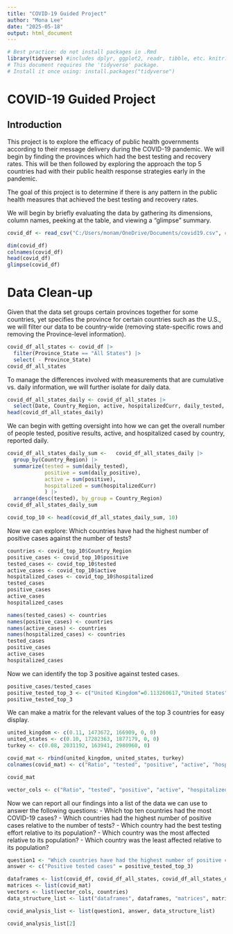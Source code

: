 ```yaml
---
title: "COVID-19 Guided Project"
author: "Mona Lee"
date: "2025-05-18"
output: html_document
---
```


```r
# Best practice: do not install packages in .Rmd
library(tidyverse) #includes dplyr, ggplot2, readr, tibble, etc. knitr::opts_chunk\$set(echo = TRUE)
# This document requires the 'tidyverse' package.
# Install it once using: install.packages("tidyverse")
```

# COVID-19 Guided Project

## Introduction

This project is to explore the efficacy of public health governments according to their message delivery during the COVID-19 pandemic. We will begin by finding the provinces which had the best testing and recovery rates. This will be then followed by exploring the approach the top 5 countries had with their public health response strategies early in the pandemic.

The goal of this project is to determine if there is any pattern in the public health measures that achieved the best testing and recovery rates.

We will begin by briefly evaluating the data by gathering its dimensions, column names, peeking at the table, and viewing a "glimpse" summary.

```r
covid_df <- read_csv("C:/Users/monam/OneDrive/Documents/covid19.csv", col_names = TRUE)

dim(covid_df)
colnames(covid_df)
head(covid_df)
glimpse(covid_df)
```

# Data Clean-up

Given that the data set groups certain provinces together for some countries, yet specifies the province for certain countries such as the U.S., we will filter our data to be country-wide (removing state-specific rows and removing the Province-level information).

```r
covid_df_all_states <- covid_df |>
  filter(Province_State == "All States") |>
  select( - Province_State)
covid_df_all_states
```

To manage the differences involved with measurements that are cumulative vs. daily information, we will further isolate for daily data.

```r
covid_df_all_states_daily <- covid_df_all_states |>
  select(Date, Country_Region, active, hospitalizedCurr, daily_tested, daily_positive)
head(covid_df_all_states_daily)
```

We can begin with getting oversight into how we can get the overall number of people tested, positive results, active, and hospitalized cased by country, reported daily.

```r
covid_df_all_states_daily_sum <-   covid_df_all_states_daily |> 
  group_by(Country_Region) |>
  summarize(tested = sum(daily_tested),
            positive = sum(daily_positive),
            active = sum(positive),
            hospitalized = sum(hospitalizedCurr)
            ) |>
  arrange(desc(tested), by_group = Country_Region)
covid_df_all_states_daily_sum

covid_top_10 <- head(covid_df_all_states_daily_sum, 10)
```

Now we can explore: Which countries have had the highest number of positive cases against the number of tests?

```r
countries <- covid_top_10$Country_Region
positive_cases <- covid_top_10$positive
tested_cases <- covid_top_10$tested
active_cases <- covid_top_10$active
hospitalized_cases <- covid_top_10$hospitalized
tested_cases
positive_cases
active_cases
hospitalized_cases

names(tested_cases) <- countries
names(positive_cases) <- countries
names(active_cases) <- countries
names(hospitalized_cases) <- countries
tested_cases
positive_cases
active_cases
hospitalized_cases
```

Now we can identify the top 3 positive against tested cases.

```r
positive_cases/tested_cases
positive_tested_top_3 <- c("United Kingdom"=0.113260617,"United States"=0.108618191,"Turkey"=0.080711720)
positive_tested_top_3
```

We can make a matrix for the relevant values of the top 3 countries for easy display.

```r
united_kingdom <- c(0.11, 1473672, 166909, 0, 0)
united_states <- c(0.10, 17282363, 1877179, 0, 0)
turkey <- c(0.08, 2031192, 163941, 2980960, 0)

covid_mat <- rbind(united_kingdom, united_states, turkey)
colnames(covid_mat) <- c("Ratio", "tested", "positive", "active", "hospitalized")
```

```r
covid_mat
```

```r
vector_cols <- c("Ratio", "tested", "positive", "active", "hospitalized")
```

Now we can report all our findings into a list of the data we can use to answer the following questions: - Which top ten countries had the most COVID-19 cases? - Which countries had the highest number of positive cases relative to the number of tests? - Which country had the best testing effort relative to its population? - Which country was the most affected relative to its population? - Which country was the least affected relative to its population?

```r
question1 <- "Which countries have had the highest number of positive cases against the number of tests?"
answer <- c("Positive tested cases" = positive_tested_top_3)

dataframes <- list(covid_df, covid_df_all_states, covid_df_all_states_daily, covid_top_10)
matrices <- list(covid_mat)
vectors <- list(vector_cols, countries)
data_structure_list <- list("dataframes", dataframes, "matrices", matrices, "vectors", vectors)

covid_analysis_list <- list(question1, answer, data_structure_list)

covid_analysis_list[2]
```
